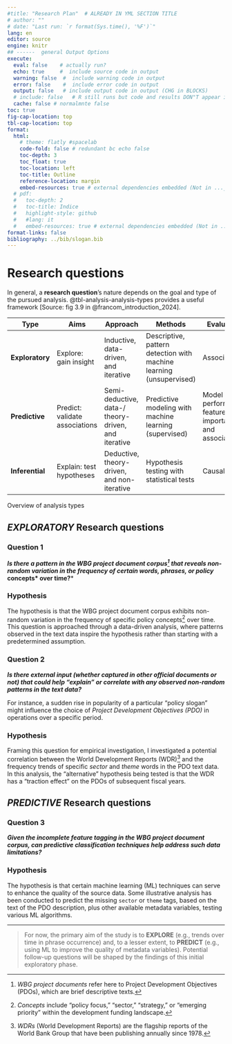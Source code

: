 ```yaml
---
#title: "Research Plan"  # ALREADY IN YML SECTION TITLE 
# author: ""
# date: "Last run: `r format(Sys.time(), '%F')`"
lang: en
editor: source
engine: knitr
## ------  general Output Options
execute:     
  eval: false    # actually run? 
  echo: true     #  include source code in output
  warning: false  #  include warning code in output
  error: false    #  include error code in output
  output: false   # include output code in output (CHG in BLOCKS)
  # include: false   # R still runs but code and results DON"T appear in output  
  cache: false # normalmnte false
toc: true
fig-cap-location: top
tbl-cap-location: top
format:
  html:
    # theme: flatly #spacelab
    code-fold: false # redundant bc echo false 
    toc-depth: 3
    toc_float: true
    toc-location: left
    toc-title: Outline
    reference-location: margin
    embed-resources: true # external dependencies embedded (Not in ..._files/)
  # pdf:
  #   toc-depth: 2
  #   toc-title: Indice
  #   highlight-style: github
  #   #lang: it
  #   embed-resources: true # external dependencies embedded (Not in ..._files/)
format-links: false
bibliography: ../bib/slogan.bib
---
```


# Research questions {#sec-RQ}

In general, a **research question**'s nature depends on the goal and type of the pursued analysis. @tbl-analysis-analysis-types provides a useful framework [Source: fig 3.9 in @francom_introduction_2024].  

::: {#tbl-analysis-analysis-types tbl-colwidths="[15, 19, 22, 22, 22]"}

| Type | Aims | Approach | Methods | Evaluation |
|------|------|----------|---------|------------|
| **Exploratory** | Explore: gain insight | Inductive, data-driven, and iterative | Descriptive, pattern detection with machine learning (unsupervised) | Associative |
| **Predictive** | Predict: validate associations | Semi-deductive, data-/ theory-driven, and iterative | Predictive modeling with machine learning (supervised) | Model performance, feature importance, and associative |
| **Inferential** | Explain: test hypotheses | Deductive, theory-driven, and non-iterative | Hypothesis testing with statistical tests | Causal |

Overview of analysis types
:::


## *EXPLORATORY* Research questions  

### Question 1
***Is there a pattern in the WBG project document corpus[^1] that reveals non-random variation in the frequency of certain words, phrases, or policy *concepts* over time?***

### Hypothesis
The hypothesis is that the WBG project document corpus exhibits non-random variation in the frequency of specific policy concepts[^2] over time. This question is approached through a data-driven analysis, where patterns observed in the text data inspire the hypothesis rather than starting with a predetermined assumption.
   <!-- + (e.g., observing that terms like "pandemic" and "vaccine" surge in PDO texts after 2020 might lead to investigating a correlation with the COVID-19 pandemic shock, rather than beginning with that assumption). -->

[^1]: *WBG project documents* refer here to Project Development Objectives (PDOs), which are brief descriptive texts.
[^2]: *Concepts* include "policy focus," "sector," "strategy," or "emerging priority" within the development funding landscape.


### Question 2
***Is there external input (whether captured in other official documents or not) that could help "explain" or correlate with any observed non-random patterns in the text data?***

For instance, a sudden rise in popularity of a particular "policy slogan" might influence the choice of *Project Development Objectives (PDO)* in operations over a specific period.

### Hypothesis
Framing this question for empirical investigation, I investigated a potential correlation between the World Development Reports (WDR)[^3] and the frequency trends of specific *sector* and *theme* words in the PDO text data. In this analysis, the "alternative" hypothesis being tested is that the WDR has a "traction effect" on the PDOs of subsequent fiscal years.

[^3]: *WDRs* (World Development Reports) are the flagship reports of the World Bank Group that have been publishing annually since 1978.



<!-- ### Question 1.3 {#sec-RQ13} -->
<!-- ***Since the WBG project document corpus data are very incomplete when it comes to `sector` and `theme` tagging: is it possible to overcome the insufficient data completion using TOPIC MODELING?***   -->

<!-- ### Hypothesis -->

<!-- The hypothesis being tested here is that some ML techniques can help improving the quality of the "document data collection", e.g. the poor and incomplete sector/theme tagging of the WBG project documents. -->

<!-- + Note that for this purpose the available dataset (~ 20 fiscal years worth of project PDOs descriptions) has been splitted into a training + validation + test sets.   -->



## *PREDICTIVE* Research questions
 
<!-- Besides investigating the origin, it would be equally important to ***understand the consequences of lessical approximation or reduction***. -->

### Question 3
***Given the incomplete feature tagging in the WBG project document corpus, can predictive classification techniques help address such data limitations?***

### Hypothesis
The hypothesis is that certain machine learning (ML) techniques can serve to enhance the quality of the source data. Some illustrative analysis has been conducted to predict the missing `sector` or `theme` tags, based on the text of the PDO description, plus other available metadata variables, testing various ML algorithms.
 
<!-- ## *EXPLANATORY* Research questions  -->
<!-- ... -->

<!-- The important question is ***"WHY" does such a deviation from the original meaning of a word/sentence occur?***. Granted, languages evolve on their own, but it can also be subject to manipulation, as George Orwell's "1984" so powerfully depicted illustrating the rules and purpose of fictional Oceania nation's *newspeak*.  -->
<!-- The risks connected to this potential abuse of language are clearly laid out by Riccardo Garbini in his "Lessico - Uscire da Babele" [@garbini_uscire_2003, p.4] [^4]\ -->
<!--  In alcuni casi la deviazione del significato si evidenzia mediante la soppressione pura e semplice del termine (1984): in tali casi dunque l'analisi non insiste sull'aspetto riduzionista. Le deviazioni, laddove presenti, sono dettate soprattutto da intenti ideologici, ossia dalla sovrapposizione di una griglia interpretativa con maglie piuttosto rigide sui dati oggettivi della realtà. L'effetto della sovrapposizione di questa griglia interpretativa chiamata ideologia risulta in tal modo una riduzione del campo percettivo ed interpretativo della realtà. Per questa ragione le deviazioni semantiche sono state denominate 'riduzionismi'.  -->  

<!-- [^4]: Annex to the Giuseppe Fioravanti's book [@fioravanti_pedagogia_2006] -->

<!--  *In some cases the deviation of the meaning is evidenced by the pure and simple suppression of the term (1984): in such cases, therefore, the analysis does not insist on the reductionist aspect. **The deviations, where present, are dictated above all by ideological intentions, that is, by the superimposition of an interpretative grid with rather rigid meshes on the objective data of reality.** The effect of the superimposition of this interpretative grid called ideology thus results in a reduction of the perceptive and interpretative field of reality. For this reason semantic deviations have been called 'reductionisms'.* -->

<!-- Assuming that we may, at least, form hypotheses on why this "reduction" occurs, then **"HOW" does the the deviation from reality (in the language common use) sparkle and then spread?** Can we detect the mechanisms?  -->
 
___ 

> For now, the primary aim of the study is to **EXPLORE** (e.g., trends over time in phrase occurrence) and, to a lesser extent, to **PREDICT** (e.g., using ML to improve the quality of metadata variables). 
> Potential follow-up questions will be shaped by the findings of this initial exploratory phase.


